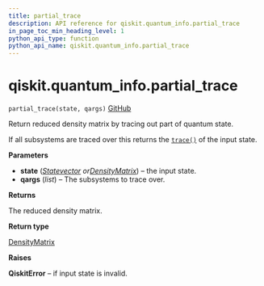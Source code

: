 ```yaml
---
title: partial_trace
description: API reference for qiskit.quantum_info.partial_trace
in_page_toc_min_heading_level: 1
python_api_type: function
python_api_name: qiskit.quantum_info.partial_trace
---
```


# qiskit.quantum\_info.partial\_trace

<span id="qiskit.quantum_info.partial_trace" />

`partial_trace(state, qargs)` [GitHub](https://github.com/qiskit/qiskit/tree/stable/0.22/qiskit/quantum_info/states/utils.py "view source code")

Return reduced density matrix by tracing out part of quantum state.

If all subsystems are traced over this returns the [`trace()`](qiskit.quantum_info.DensityMatrix#trace "qiskit.quantum_info.DensityMatrix.trace") of the input state.

**Parameters**

*   **state** ([*Statevector*](qiskit.quantum_info.Statevector "qiskit.quantum_info.Statevector")  *or*[*DensityMatrix*](qiskit.quantum_info.DensityMatrix "qiskit.quantum_info.DensityMatrix")) – the input state.
*   **qargs** (*list*) – The subsystems to trace over.

**Returns**

The reduced density matrix.

**Return type**

[DensityMatrix](qiskit.quantum_info.DensityMatrix "qiskit.quantum_info.DensityMatrix")

**Raises**

**QiskitError** – if input state is invalid.

